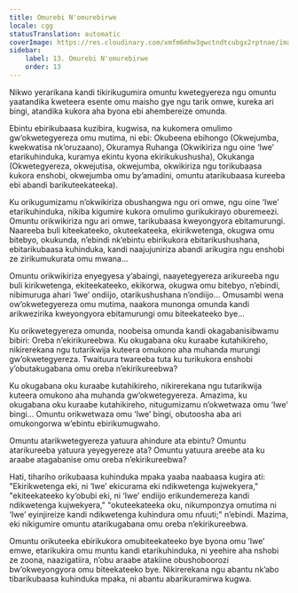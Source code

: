 ```yaml
---
title: Omurebi N'omurebirwe
locale: cgg
statusTranslation: automatic
coverImage: https://res.cloudinary.com/xmfm6mhw3gwctndtcubgx2rptnae/image/upload/v1740468922/small_cover_tratado_de_psicologia_revolucionaria_a4c0dca4e0.webp
sidebar:
    label: 13. Omurebi N'omurebirwe
    order: 13
---
```

Nikwo yerarikana kandi tikirikugumira omuntu kwetegyereza ngu omuntu yaatandika kweteera esente omu maisho gye ngu tarik omwe, kureka ari bingi, atandika kukora aha byona ebi ahembereize omunda.

Ebintu ebirikubaasa kuzibira, kugwisa, na kukomera omulimo gw’okwetegyereza omu mutima, ni ebi: Okubeena ebihongo (Okwejumba, kwekwatisa nk’oruzaano), Okuramya Ruhanga (Okwikiriza ngu oine ‘Iwe’ etarikuhinduka, kuramya ekintu kyona ekirikukushusha), Okukanga (Okwetegyereza, okwejutisa, okwejumba, okwikiriza ngu torikubaasa kukora enshobi, okwejumba omu by’amadini, omuntu atarikubaasa kureeba ebi abandi barikuteekateeka).

Ku orikugumizamu n’okwikiriza obushangwa ngu ori omwe, ngu oine ‘Iwe’ etarikuhinduka, nikiba kigumire kukora omulimo gurikukirayo oburemeezi. Omuntu orikwikiriza ngu ari omwe, tarikubaasa kweyongyora ebitamurungi. Naareeba buli kiteekateeko, okuteekateeka, ekirikwetenga, okugwa omu bitebyo, okukunda, n’ebindi nk’ebintu ebirikukora ebitarikushushana, ebitarikubaasa kuhinduka, kandi naajujuniriza abandi arikugira ngu enshobi ze zirikumukurata omu mwana...

Omuntu orikwikiriza enyegyesa y’abaingi, naayetegyereza arikureeba ngu buli kirikwetenga, ekiteekateeko, ekikorwa, okugwa omu bitebyo, n’ebindi, nibimuruga ahari ‘Iwe’ ondiijo, otarikushushana n’ondiijo... Omusambi wena ow’okwetegyereza omu mutima, naakora munonga omunda kandi arikwezirika kweyongyora ebitamurungi omu biteekateeko bye...

Ku orikwetegyereza omunda, noobeisa omunda kandi okagabanisibwamu bibiri: Oreba n’ekirikureebwa. Ku okugabana oku kuraabe kutahikireho, nikirerekana ngu tutarikwija kuteera omukono aha muhanda murungi gw’okwetegyereza. Twaituura twareeba tuta ku turikukora enshobi y’obutakugabana omu oreba n’ekirikureebwa?

Ku okugabana oku kuraabe kutahikireho, nikirerekana ngu tutarikwija kuteera omukono aha muhanda gw’okwetegyereza. Amazima, ku okugabana oku kuraabe kutahikireho, nitugumizamu n’okwetwaza omu ‘Iwe’ bingi... Omuntu orikwetwaza omu ‘Iwe’ bingi, obutoosha aba ari omukongorwa w’ebintu ebirikumugwaho.

Omuntu atarikwetegyereza yatuura ahindure ata ebintu? Omuntu atarikureeba yatuura yeyegyereze ata? Omuntu yatuura areebe ata ku araabe atagabanise omu oreba n’ekirikureebwa?

Hati, tihariho orikubaasa kuhinduka mpaka yaaba naabaasa kugira ati: "Ekirikwetenga eki, ni ‘Iwe’ ekicurama eki ndikwetenga kujwekyera," "ekiteekateeko ky’obubi eki, ni ‘Iwe’ endiijo erikundemereza kandi ndikwetenga kujwekyera," "okuteekateeka oku, nikumponzya omutima ni ‘Iwe’ eyinjireize kandi ndikwetenga kuhindura omu nfuuti;" n’ebindi. Mazima, eki nikigumire omuntu atarikugabana omu oreba n’ekirikureebwa.

Omuntu orikuteeka ebirikukora omubiteekateeko bye byona omu ‘Iwe’ emwe, etarikukira omu muntu kandi etarikuhinduka, ni yeehire aha nshobi ze zoona, naazigatiira, n’obu araabe atakiine obushoboorozi bw’okweyongyora omu biteekateeko bye. Nikirerekana ngu abantu nk’abo tibarikubaasa kuhinduka mpaka, ni abantu abarikuramirwa kugwa.

